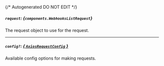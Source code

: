 {/* Autogenerated DO NOT EDIT  */}

##### `request`: *{`components.WebhooksListRequest`}*
The request object to use for the request.
<Collapsible openLabel={Labels.showProperties} closeLabel={Labels.hideProperties}>
    <WebhooksListRequest/>
</Collapsible>

---
##### `config?`: [*{ `AxiosRequestConfig` }*](https://axios-http.com/docs/req_config)
Available config options for making requests.


